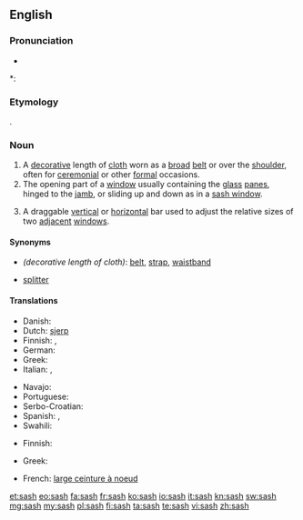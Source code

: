 ==English==

===Pronunciation===
* {{audio|en-us-sash.ogg|Audio (US)}}

*: {{rhymes|æʃ}}

===Etymology===
{{etyl|ar}} {{term|شاش|sc=Arab|tr=šāš||muslin cloth}}.

===Noun===
{{en-noun|sash|es}}

# A [[decorative]] length of [[cloth]] worn as a [[broad]] [[belt]] or over the [[shoulder]], often for [[ceremonial]] or other [[formal]] occasions.
# The opening part of a [[window]] usually containing the [[glass]] [[panes]], hinged to the [[jamb]], or sliding up and down as in a [[sash window]].
# {{software|graphical user interface}} A draggable [[vertical]] or [[horizontal]] bar used to adjust the relative sizes of two [[adjacent]] [[window]]s.

====Synonyms====
* ''(decorative length of cloth)'': [[belt]], [[strap]], [[waistband]]
* {{sense|GUI}} [[splitter]]

====Translations====
{{trans-top|decorative length of cloth}}
* Danish: {{t-|da|skærf|n}}
* Dutch: [[sjerp]]
* Finnish: {{t+|fi|nauha}},  {{t+|fi|vyö}}
* German: {{t-|de|Schärpe|f}}
* Greek: {{t+|el|ζώνη|f|tr=zóni}}
* Italian: {{t+|it|fascia|f}}, {{t+|it|sciarpa|f}}
{{trans-mid}}
* Navajo: {{tø|nv|sis}}
* Portuguese: {{t+|pt|faixa|f}}
* Serbo-Croatian: {{t-|sh|ešarpa}}
* Spanish: {{t+|es|banda|f}}, {{t+|es|faja|f}}
* Swahili: {{t+|sw|shuka|xs=Swahili}}
{{trans-bottom}}

{{trans-top|opening part of a window}}
* Finnish: {{t-|fi|ikkunanpuite}}
{{trans-mid}}
* Greek: {{t+|el|ορθοστάτης|m|tr=orthostátis}}
{{trans-bottom}}

{{checktrans-top}}
* French: [[large ceinture à noeud]]
{{trans-bottom}}

[[et:sash]]
[[eo:sash]]
[[fa:sash]]
[[fr:sash]]
[[ko:sash]]
[[io:sash]]
[[it:sash]]
[[kn:sash]]
[[sw:sash]]
[[mg:sash]]
[[my:sash]]
[[pl:sash]]
[[fi:sash]]
[[ta:sash]]
[[te:sash]]
[[vi:sash]]
[[zh:sash]]